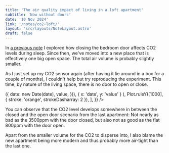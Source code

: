 ```yaml
---
title: 'The air quality impact of living in a loft apartment'
subtitle: 'Now without doors'
date: '10 Nov 2024'
link: '/notes/co2-loft/'
layout: 'src/layouts/NoteLayout.astro'
draft: false
---
```



In [a previous note](/notes/co2-bedroom/) I explored how closing the bedroom door affects
CO2 levels during sleep. Since then, we've moved into a new place that is effectively one big open
space. The total air volume is probably slightly smaller.

As I just set up my CO2 sensor again (after having it lie around in a box for a couple of
months), I couldn't help but try reproducing the experiment. This time, by nature of the
living space, there is no door to open or close.

<div class="my-4">
	<Chart
		options={{
			y: { label: '↑ co2 (ppm)', domain: [400, 1400] },
			x: { type: 'time' },
			marginLeft: 60,
			marks: [
				Plot.lineY(
					data?.map(({ date, value }) => ({
						date: new Date(date),
						value,
					})),
					{ x: 'date', y: 'value' }
				),
				Plot.ruleY([1000], { stroke: 'orange', strokeDasharray: 2 }),
			],
		}}
	/>
</div>

You can observe that the CO2 level develops somewhere in between the closed and the open door
scenario from the last apartment: Not nearly as bad as the 3500ppm with the door closed, but
also not as good as the flat 800ppm with the door open.

Apart from the smaller volume for the CO2 to disperse into, I also blame the new apartment
being more modern and thus probably more air-tight than the last one.
